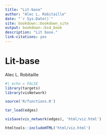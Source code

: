 ```yaml
---
title: "Lit-base"
author: "Alec L. Robitaille"
date: "`r Sys.Date()`"
site: bookdown::bookdown_site
output: bookdown::bs4_book
description: "Lit base."
link-citations: yes
---
```




# Lit-base
Alec L. Robitaille


```r
#| echo = FALSE
library(targets)
library(visNetwork)

source('R/functions.R')

tar_load(edges)

visSave(vis_network(edges), 'html/viz.html')

htmltools::includeHTML('html/viz.html')
```
